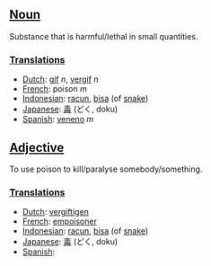==[[Noun]]==

Substance that is harmful/lethal in small quantities.

===[[Translation]]s===

*[[Dutch]]: [[gif]] ''n'', [[vergif]] ''n''
*[[French]]: poison ''m''
*[[Indonesian]]: [[racun]], [[bisa]] (of [[snake]])
*[[Japanese]]: [[毒]] (どく, doku)
*[[Spanish]]: [[veneno]] ''m''

==[[Adjective]]==

To use poison to kill/paralyse somebody/something.

===[[Translation]]s===

*[[Dutch]]: [[vergiftigen]]
*[[French]]: [[empoisoner]]
*[[Indonesian]]: [[racun]], [[bisa]] (of [[snake]])
*[[Japanese]]: [[毒]] (どく, doku)
*[[Spanish]]: [[]]